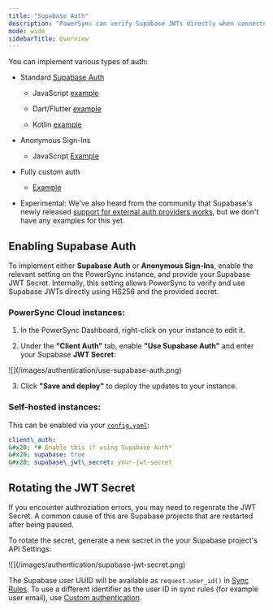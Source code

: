 ```yaml
---
title: "Supabase Auth"
description: "PowerSync can verify Supabase JWTs directly when connected to a Supabase-hosted Postgres database."
mode: wide
sidebarTitle: Overview
---
```


You can implement various types of auth:

* Standard [Supabase Auth](https://supabase.com/docs/guides/auth)

  * JavaScript [example](https://github.com/powersync-ja/powersync-js/blob/58fd05937ec9ac993622666742f53200ee694585/demos/react-supabase-todolist/src/library/powersync/SupabaseConnector.ts#L87)

  * Dart/Flutter [example](https://github.com/powersync-ja/powersync.dart/blob/9ef224175c8969f5602c140bcec6dd8296c31260/demos/supabase-todolist/lib/powersync.dart#L38)

  * Kotlin [example](https://github.com/powersync-ja/powersync-kotlin/blob/4f60e2089745dda21b0d486c70f47adbbe24d289/connectors/supabase/src/commonMain/kotlin/com/powersync/connector/supabase/SupabaseConnector.kt#L75)

* Anonymous Sign-Ins

  * JavaScript [Example](https://github.com/powersync-ja/powersync-js/blob/58fd05937ec9ac993622666742f53200ee694585/demos/react-multi-client/src/library/SupabaseConnector.ts#L47)

* Fully custom auth

  * [Example](https://github.com/powersync-ja/powersync-jwks-example/)

* Experimental: We've also heard from the community that Supabase's newly released [support for external auth providers works](https://supabase.com/blog/third-party-auth-mfa-phone-send-hooks), but we don't have any examples for this yet.

## Enabling Supabase Auth

To implement either **Supabase Auth** or **Anonymous Sign-Ins**, enable the relevant setting on the PowerSync instance, and provide your Supabase JWT Secret. Internally, this setting allows PowerSync to verify and use Supabase JWTs directly using HS256 and the provided secret.

### PowerSync Cloud instances:

1. In the PowerSync Dashboard, right-click on your instance to edit it.

2. Under the **"Client Auth"** tab, enable **"Use Supabase Auth"** and enter your Supabase **JWT Secret**:

  <Frame caption="PowerSync uses the secret to verify Supabase's JWTs.">
     ![](/images/authentication/use-supabase-auth.png)
  </Frame>

3. Click **"Save and deploy"** to deploy the updates to your instance.

### Self-hosted instances:

This can be enabled via your [`config.yaml`](/self-hosting/installation/powersync-service-setup):

```yaml
client\_auth:
&#x20; *# Enable this if using Supabase Auth*
&#x20; supabase: true
&#x20; supabase\_jwt\_secret: your-jwt-secret
```

## Rotating the JWT Secret

If you encounter authroziation errors, you may need to regenrate the JWT Secret. A common cause of this are Supabase projects that are restarted after being paused.

To rotate the secret, generate a new secret in the your Supabase project's API Settings:

<Frame>
  ![](/images/authentication/supabase-jwt-secret.png)
</Frame>

The Supabase user UUID will be available as `request.user_id()` in [Sync Rules](/usage/sync-rules). To use a different identifier as the user ID in sync rules (for example user email), use [Custom authentication](/installation/authentication-setup/custom).